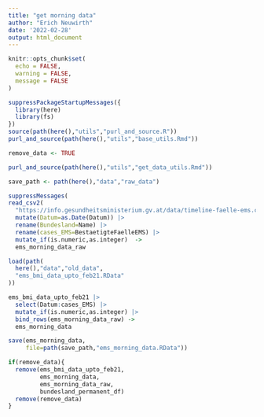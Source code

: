 ```yaml
---
title: "get morning data"
author: "Erich Neuwirth"
date: '2022-02-28'
output: html_document
---
```



```r
knitr::opts_chunk$set(
  echo = FALSE,
  warning = FALSE,
  message = FALSE
) 
```

```r
suppressPackageStartupMessages({
  library(here)
  library(fs)
})  
source(path(here(),"utils","purl_and_source.R"))
purl_and_source(path(here(),"utils","base_utils.Rmd"))
```

```r
remove_data <- TRUE
```


```r
purl_and_source(path(here(),"utils","get_data_utils.Rmd"))
```

```r
save_path <- path(here(),"data","raw_data")
```

```r
suppressMessages(
read_csv2(
  "https://info.gesundheitsministerium.gv.at/data/timeline-faelle-ems.csv")) |>
  mutate(Datum=as.Date(Datum)) |>
  rename(Bundesland=Name) |>
  rename(cases_EMS=BestaetigteFaelleEMS) |>
  mutate_if(is.numeric,as.integer)  ->
  ems_morning_data_raw  
```

```r
load(path(
  here(),"data","old_data",
  "ems_bmi_data_upto_feb21.RData"
))
```

```r
ems_bmi_data_upto_feb21 |>
  select(Datum:cases_EMS) |>
  mutate_if(is.numeric,as.integer) |>
  bind_rows(ems_morning_data_raw) ->
  ems_morning_data 
```

```r
save(ems_morning_data,
     file=path(save_path,"ems_morning_data.RData"))
```

```r
if(remove_data){
  remove(ems_bmi_data_upto_feb21,
         ems_morning_data,
         ems_morning_data_raw,
         bundesland_permanent_df)
  remove(remove_data)
}
```


